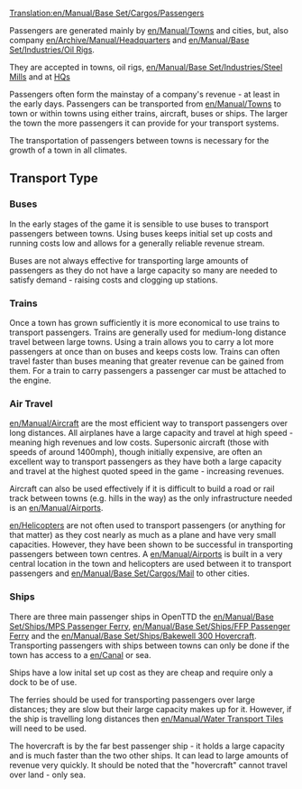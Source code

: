 [[Translation:en/Manual/Base Set/Cargos/Passengers]]
{{en/Manual/Base Set/Cargos/Cargo|
name=Passengers|
image=en/Manual/Base Set/Cargos/Town.png|
produced=[[en/Manual/Towns]], [[en/Manual/Base Set/Industries/Oil Rig]], [[en/Archive/Manual/Headquarters]]|
accepted=[[en/Manual/Towns]], [[en/Manual/Base Set/Industries/Oil Rig]], [[en/Manual/Base Set/Industries/Steel Mill]], [[en/Archive/Manual/Headquarters]]
}}

Passengers are generated mainly by [[en/Manual/Towns]] and cities, but, also company [[en/Archive/Manual/Headquarters]] and [[en/Manual/Base Set/Industries/Oil Rig]]s.

They are accepted in towns, oil rigs, [[en/Manual/Base Set/Industries/Steel Mill]]s and at [[en/Archive/Manual/Headquarters|HQ]]s

Passengers often form the mainstay of a company's revenue - at least in the early days.  Passengers can be transported from [[en/Manual/Towns]] to town or within towns using either trains, aircraft, buses or ships.  The larger the town the more passengers it can provide for your transport systems.

The transportation of passengers between towns is necessary for the growth of a town in all climates.

==Transport Type==

===Buses===
In the early stages of the game it is sensible to use buses to transport passengers between towns. Using buses keeps initial set up costs and running costs low and allows for a generally reliable revenue stream.  

Buses are not always effective for transporting large amounts of passengers as they do not have a large capacity so many are needed to satisfy demand - raising costs and clogging up stations.

===Trains===
Once a town has grown sufficiently it is more economical to use trains to transport passengers.  Trains are generally used for medium-long distance travel between large towns.  Using a train allows you to carry a lot more passengers at once than on buses and keeps costs low.  Trains can often travel faster than buses meaning that greater revenue can be gained from them. For a train to carry passengers a passenger car must be attached to the engine.

===Air Travel===
[[en/Manual/Aircraft]] are the most efficient way to transport passengers over long distances.  All airplanes have a large capacity and travel at high speed - meaning high revenues and low costs.  Supersonic aircraft (those with speeds of around 1400mph), though initially expensive, are often an excellent way to transport passengers as they have both a large capacity and travel at the highest quoted speed in the game - increasing revenues.

Aircraft can also be used effectively if it is difficult to build a road or rail track between towns (e.g. hills in the way) as the only infrastructure needed is an [[en/Manual/Airports]].

[[en/Helicopters]] are not often used to transport passengers (or anything for that matter) as they cost nearly as much as a plane and have very small capacities.  However, they have been shown to be successful in transporting passengers between town centres.  A [[en/Manual/Airports]] is built in a very central location in the town and helicopters are used between it to transport passengers and [[en/Manual/Base Set/Cargos/Mail]] to other cities.

===Ships===
There are three main passenger ships in OpenTTD the [[en/Manual/Base Set/Ships/MPS Passenger Ferry]], [[en/Manual/Base Set/Ships/FFP Passenger Ferry]] and the [[en/Manual/Base Set/Ships/Bakewell 300 Hovercraft]].  Transporting passengers with ships between towns can only be done if the town has access to a [[en/Canal]] or sea. 

Ships have a low inital set up cost as they are cheap and require only a dock to be of use.

The ferries should be used for transporting passengers over large distances; they are slow but their large capacity makes up for it.  However, if the ship is travelling long distances then [[en/Manual/Water Transport Tiles]] will need to be used.

The hovercraft is by the far best passenger ship - it holds a large capacity and is much faster than the two other ships. It can lead to large amounts of revenue very quickly.  It should be noted that the "hovercraft" cannot travel over land - only sea.